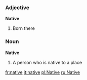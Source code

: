 ===Adjective===
'''Native'''
# Born there
===Noun===
'''Native'''
# A person who is native to a place

[[fr:native]]
[[it:native]]
[[pl:Native]]
[[ru:Native]]